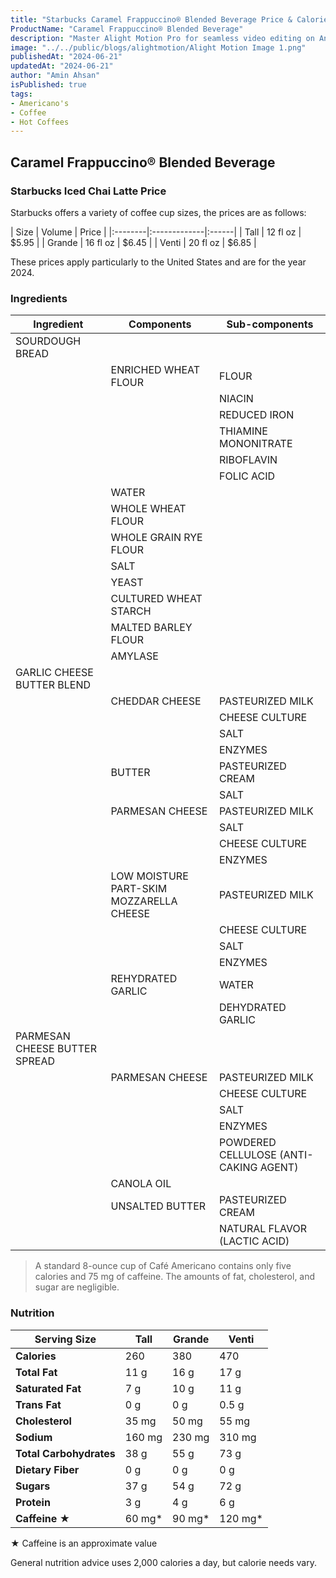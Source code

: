 ```yaml
---
title: "Starbucks Caramel Frappuccino® Blended Beverage Price & Calories"
ProductName: "Caramel Frappuccino® Blended Beverage" 
description: "Master Alight Motion Pro for seamless video editing on Android, iOS, and Tablets with our ultimate guide, unlocking advanced features and elevating your skills in 2024!"
image: "../../public/blogs/alightmotion/Alight Motion Image 1.png"
publishedAt: "2024-06-21"
updatedAt: "2024-06-21"
author: "Amin Ahsan"
isPublished: true
tags:
- Americano's
- Coffee
- Hot Coffees
---
```


## Caramel Frappuccino® Blended Beverage

### Starbucks Iced Chai Latte Price

Starbucks offers a variety of coffee cup sizes, the prices are as follows:

<div style={{width:"300px"}}>
| Size    |   Volume     | Price |
|:--------|:-------------|:------|
| Tall    | 12 fl oz     | $5.95 |
| Grande  | 16 fl oz     | $6.45 |
| Venti   | 20 fl oz     | $6.85 |
</div>

These prices apply particularly to the United States and are for the year 2024.

### Ingredients
| Ingredient               | Components                         | Sub-components         |
|--------------------------|------------------------------------|------------------------|
| SOURDOUGH BREAD          |                                    |                        |
|                          | ENRICHED WHEAT FLOUR               | FLOUR                  |
|                          |                                    | NIACIN                 |
|                          |                                    | REDUCED IRON           |
|                          |                                    | THIAMINE MONONITRATE   |
|                          |                                    | RIBOFLAVIN             |
|                          |                                    | FOLIC ACID             |
|                          | WATER                              |                        |
|                          | WHOLE WHEAT FLOUR                  |                        |
|                          | WHOLE GRAIN RYE FLOUR              |                        |
|                          | SALT                               |                        |
|                          | YEAST                              |                        |
|                          | CULTURED WHEAT STARCH              |                        |
|                          | MALTED BARLEY FLOUR                |                        |
|                          | AMYLASE                            |                        |
| GARLIC CHEESE BUTTER BLEND |                                  |                        |
|                          | CHEDDAR CHEESE                     | PASTEURIZED MILK       |
|                          |                                    | CHEESE CULTURE         |
|                          |                                    | SALT                   |
|                          |                                    | ENZYMES                |
|                          | BUTTER                             | PASTEURIZED CREAM      |
|                          |                                    | SALT                   |
|                          | PARMESAN CHEESE                    | PASTEURIZED MILK       |
|                          |                                    | SALT                   |
|                          |                                    | CHEESE CULTURE         |
|                          |                                    | ENZYMES                |
|                          | LOW MOISTURE PART-SKIM MOZZARELLA CHEESE | PASTEURIZED MILK |
|                          |                                    | CHEESE CULTURE         |
|                          |                                    | SALT                   |
|                          |                                    | ENZYMES                |
|                          | REHYDRATED GARLIC                  | WATER                  |
|                          |                                    | DEHYDRATED GARLIC      |
| PARMESAN CHEESE BUTTER SPREAD |                               |                        |
|                          | PARMESAN CHEESE                    | PASTEURIZED MILK       |
|                          |                                    | CHEESE CULTURE         |
|                          |                                    | SALT                   |
|                          |                                    | ENZYMES                |
|                          |                                    | POWDERED CELLULOSE (ANTI-CAKING AGENT) |
|                          | CANOLA OIL                         |                        |
|                          | UNSALTED BUTTER                    | PASTEURIZED CREAM      |
|                          |                                    | NATURAL FLAVOR (LACTIC ACID) |

> A standard 8-ounce cup of Café Americano contains only five calories and 75 mg of caffeine. The amounts of fat, cholesterol, and sugar are negligible.

### Nutrition

| Serving Size         | Tall        | Grande      | Venti       |
|----------------------|-------------|-------------|-------------|
| **Calories**         | 260         | 380         | 470         |
| **Total Fat**        | 11 g        | 16 g        | 17 g        |
| **Saturated Fat**    | 7 g         | 10 g        | 11 g        |
| **Trans Fat**        | 0 g         | 0 g         | 0.5 g       |
| **Cholesterol**      | 35 mg       | 50 mg       | 55 mg       |
| **Sodium**           | 160 mg      | 230 mg      | 310 mg      |
| **Total Carbohydrates** | 38 g    | 55 g        | 73 g        |
| **Dietary Fiber**    | 0 g         | 0 g         | 0 g         |
| **Sugars**           | 37 g        | 54 g        | 72 g        |
| **Protein**          | 3 g         | 4 g         | 6 g         |
| **Caffeine ★**         | 60 mg*      | 90 mg*      | 120 mg*     |


★ Caffeine is an approximate value

General nutrition advice uses 2,000 calories a day, but calorie needs vary. 